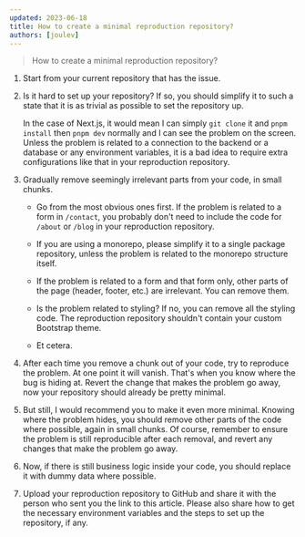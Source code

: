 ```yaml
---
updated: 2023-06-18
title: How to create a minimal reproduction repository?
authors: [joulev]
---
```


> How to create a minimal reproduction repository?

1. Start from your current repository that has the issue.

1. Is it hard to set up your repository? If so, you should simplify it to such a state that it is as trivial as possible to set the repository up.

   In the case of Next.js, it would mean I can simply `git clone` it and `pnpm install` then `pnpm dev` normally and I can see the problem on the screen. Unless the problem is related to a connection to the backend or a database or any environment variables, it is a bad idea to require extra configurations like that in your reproduction repository.

1. Gradually remove seemingly irrelevant parts from your code, in small chunks.

   - Go from the most obvious ones first. If the problem is related to a form in `/contact`, you probably don't need to include the code for `/about` or `/blog` in your reproduction repository.

   - If you are using a monorepo, please simplify it to a single package repository, unless the problem is related to the monorepo structure itself.

   - If the problem is related to a form and that form only, other parts of the page (header, footer, etc.) are irrelevant. You can remove them.

   - Is the problem related to styling? If no, you can remove all the styling code. The reproduction repository shouldn't contain your custom Bootstrap theme.

   - Et cetera.

1. After each time you remove a chunk out of your code, try to reproduce the problem. At one point it will vanish. That's when you know where the bug is hiding at. Revert the change that makes the problem go away, now your repository should already be pretty minimal.

1. But still, I would recommend you to make it even more minimal. Knowing where the problem hides, you should remove other parts of the code where possible, again in small chunks. Of course, remember to ensure the problem is still reproducible after each removal, and revert any changes that make the problem go away.

1. Now, if there is still business logic inside your code, you should replace it with dummy data where possible.

1. Upload your reproduction repository to GitHub and share it with the person who sent you the link to this article. Please also share how to get the necessary environment variables and the steps to set up the repository, if any.
